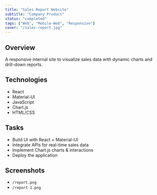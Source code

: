 ```yaml
---
title: "Sales Report Website"
subtitle: "Company Product"
status: "completed"
tags: ["Web", "Mobile-Web", "Responsive"]
cover: "/sales-report.jpg"
---
```


## Overview

A responsive internal site to visualize sales data with dynamic charts and drill-down reports.

## Technologies

- React
- Material-UI
- JavaScript
- Chart.js
- HTML/CSS

## Tasks

- Build UI with React + Material-UI
- Integrate APIs for real-time sales data
- Implement Chart.js charts & interactions
- Deploy the application

## Screenshots

- `/report.png`
- `/report-1.png`
